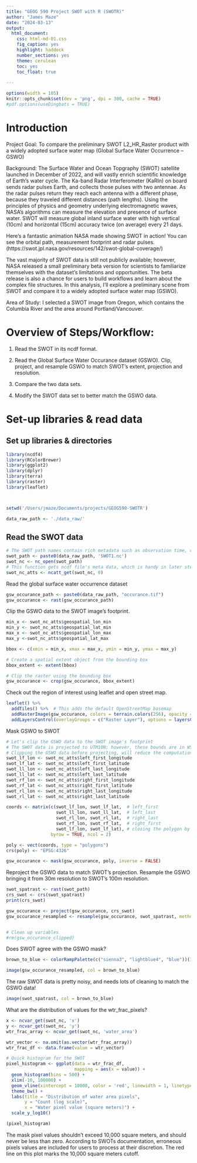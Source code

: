 ```yaml
---
title: "GEOG 590 Project SWOT with R (SWOTR)"
author: "James Maze"
date: "2024-03-13"
output: 
  html_document:
    css: html-md-01.css
    fig_caption: yes
    highlight: haddock
    number_sections: yes
    theme: cerulean
    toc: yes
    toc_float: true
  
---
```

```r
options(width = 105)
knitr::opts_chunk$set(dev = 'png', dpi = 300, cache = TRUE)
#pdf.options(useDingbats = TRUE)
```

# Introduction #

Project Goal: To compare the preliminary SWOT L2_HR_Raster product with a widely adopted surface water map (Global Surface Water Occurrence -- GSWO) 

Background: The Surface Water and Ocean Topgraphy (SWOT) satellite launched in December of 2022, and will vastly enrich scientific knowledge of Earth's water cycle. The Ka-band Radar Interferometer (KaRIn) on board sends radar pulses Earth, and collects those pulses with two antennae. As the radar pulses return they reach each antenna with a different phase, because they traveled different distances (path lengths). Using the principles of physics and geometry underlying electromagnetic waves, NASA's algorithms can measure the elevation and presence of surface water. SWOT will measure global inland surface water with high vertical (10cm) and horizontal (15cm) accuracy twice (on average) every 21 days.

Here's a fantastic animation NASA made showing SWOT in action! You can see the orbital path, measurement footprint and radar pulses. (https://swot.jpl.nasa.gov/resources/142/swot-global-coverage/)

The vast majority of SWOT data is still not publicly available; however, NASA released a small preliminary beta version for scientists to familiarize themselves with the dataset's limitations and opportunities. The beta release is also a chance for users to build workflows and learn about the complex file structures. In this analysis, I'll explore a preliminary scene from SWOT and compare it to a widely adopted surface water map (GSWO).

Area of Study: I selected a SWOT image from Oregon, which contains the Columbia River and the area around Portland/Vancouver. 

# Overview of Steps/Workflow: #
1. Read the SWOT in its ncdf format. 

2. Read the Global Surface Water Occurance dataset (GSWO). Clip, project, and resample GSWO to match SWOT's extent, projection and resolution. 

3. Compare the two data sets. 

4. Modify the SWOT data set to better match the GSWO data. 

# Set-up libraries & read data

## Set up libraries & directories ##
```r
library(ncdf4)
library(RColorBrewer)
library(ggplot2)
library(dplyr)
library(terra)
library(raster)
library(leaflet)



setwd('/Users/jmaze/Documents/projects/GEOG590-SWOTR')

data_raw_path <- './data_raw/'
```


## Read the SWOT data ##
```r

# The SWOT path names contain rich metadata such as observation time, cycle #, UTM zone, etc. After downloading, I changed the file name for simplicity. 
swot_path <- paste0(data_raw_path, 'SWOT1.nc')
swot_nc <- nc_open(swot_path)
# This function gets ncdf file's meta data, which is handy in later steps. 
swot_nc_atts <- ncatt_get(swot_nc, 0)

```


Read the global surface water occurrence dataset
```r
gsw_occurance_path <- paste0(data_raw_path, "occurance.tif")
gsw_occurance <- rast(gsw_occurance_path)
```

Clip the GSWO data to the SWOT image's footprint.

```r

min_x <- swot_nc_atts$geospatial_lon_min
min_y <- swot_nc_atts$geospatial_lat_min
max_x <- swot_nc_atts$geospatial_lon_max
max_y <-swot_nc_atts$geospatial_lat_max

bbox <- c(xmin = min_x, xmax = max_x, ymin = min_y, ymax = max_y)

# Create a spatial extent object from the bounding box
bbox_extent <- extent(bbox)

# Clip the raster using the bounding box
gsw_occurance <- crop(gsw_occurance, bbox_extent)

```

Check out the region of interest using leaflet and open street map. 
```r
leaflet() %>%
  addTiles() %>%  # This adds the default OpenStreetMap basemap
  addRasterImage(gsw_occurance, colors = terrain.colors(256), opacity = 0.8) %>%
  addLayersControl(overlayGroups = c("Raster Layer"), options = layersControlOptions(collapsed = FALSE))

``` 

Mask GSWO to SWOT
```r
# Let's clip the GSWO data to the SWOT image's footprint
# The SWOT data is projected to UTM10N; however, these bounds are in WSG:84 coordinates.
# Clipping the GSWO data before projecting, will reduce the computational load. 
swot_lf_lon <- swot_nc_atts$left_first_longitude
swot_lf_lat <- swot_nc_atts$left_first_latitude
swot_ll_lon <- swot_nc_atts$left_last_longitude
swot_ll_lat <- swot_nc_atts$left_last_latitude
swot_rf_lon <- swot_nc_atts$right_first_longitude
swot_rf_lat <- swot_nc_atts$right_first_latitude
swot_rl_lon <- swot_nc_atts$right_last_longitude
swot_rl_lat <- swot_nc_atts$right_last_latitude

coords <- matrix(c(swot_lf_lon, swot_lf_lat,  # left_first
                   swot_ll_lon, swot_ll_lat,  # left_last
                   swot_rl_lon, swot_rl_lat,  # right_last
                   swot_rf_lon, swot_rf_lat,  # right_first
                   swot_lf_lon, swot_lf_lat), # closing the polygon by repeating the first point
                 byrow = TRUE, ncol = 2)

poly <- vect(coords, type = "polygons")
crs(poly) <- "EPSG:4326"

gsw_occurance <- mask(gsw_occurance, poly, inverse = FALSE)


```

Reproject the GSWO data to match SWOT's projection. Resample the GSWO bringing it from 30m resolution to SWOT's 100m resolution. 
```r

swot_spatrast <- rast(swot_path)
crs_swot <- crs(swot_spatrast)
print(crs_swot)

gsw_occurance <- project(gsw_occurance, crs_swot)
gsw_occurance_resampled <- resample(gsw_occurance, swot_spatrast, method = "bilinear")


# Clean up variables 
#rm(gsw_occurance_clipped)
```
Does SWOT agree with the GSWO mask?
```r
brown_to_blue <- colorRampPalette(c("sienna3", "lightblue4", "blue"))(100)

image(gsw_occurance_resampled, col = brown_to_blue)

```
The raw SWOT data is pretty noisy, and needs lots of cleaning to match the GSWO data! 
```r
image(swot_spatrast, col = brown_to_blue)
```

What are the distribution of values for the wtr_frac_pixels?
```r
x <- ncvar_get(swot_nc, 'x')
y <- ncvar_get(swot_nc, 'y')
wtr_frac_array <- ncvar_get(swot_nc, 'water_area')

wtr_vector <- na.omit(as.vector(wtr_frac_array))
wtr_frac_df <- data.frame(value = wtr_vector) 

# Quick histogram for the SWOT
pixel_histogram <- ggplot(data = wtr_frac_df,
                          mapping = aes(x = value)) +
  geom_histogram(bins = 500) +
  xlim(-10, 100000) +
  geom_vline(xintercept = 10000, color = 'red', linewidth = 1, linetype = "dashed") +
  theme_bw() +
  labs(title = "Distribution of water area pixels",
       y = "Count (log scale)",
       x = "Water pixel value (square meters)") +
  scale_y_log10()

(pixel_histogram)

```
The mask pixel values shouldn't exceed 10,000 square meters, and should never be less than zero. According to SWOTs documentation, erroneous pixels values are included for users to process at their discretion. The red line on this plot marks the 10,000 square meters cutoff. 
